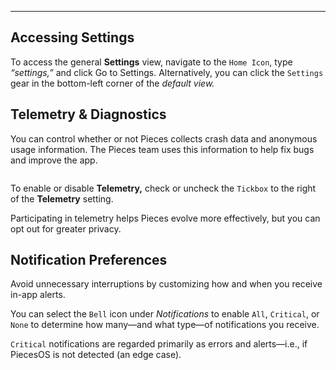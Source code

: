 ***

## Accessing Settings

To access the general **Settings** view, navigate to the `Home Icon`, type *“settings,”* and click Go to Settings. Alternatively, you can click the `Settings` gear in the bottom-left corner of the *default view.*

## Telemetry & Diagnostics

You can control whether or not Pieces collects crash data and anonymous usage information. The Pieces team uses this information to help fix bugs and improve the app.

<Image src="https://storage.googleapis.com/hashnode_product_documentation_assets/desktop_app_assets/settings_with_mcp_update/additional_settings/telemetry.png" alt="" align="center" fullwidth="false" />

To enable or disable **Telemetry,** check or uncheck the `Tickbox` to the right of the **Telemetry** setting.

<Callout type="tip">
  Participating in telemetry helps Pieces evolve more effectively, but you can opt out for greater privacy.
</Callout>

## Notification Preferences

Avoid unnecessary interruptions by customizing how and when you receive in-app alerts.

You can select the `Bell` icon under *Notifications* to enable `All`, `Critical`, or `None` to determine how many—and what type—of notifications you receive.

`Critical` notifications are regarded primarily as errors and alerts—i.e., if PiecesOS is not detected (an edge case).
